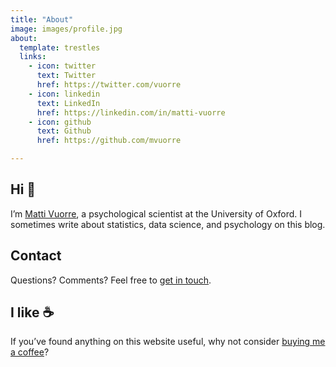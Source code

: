 ```yaml
---
title: "About"
image: images/profile.jpg
about:
  template: trestles
  links:
    - icon: twitter
      text: Twitter
      href: https://twitter.com/vuorre
    - icon: linkedin
      text: LinkedIn
      href: https://linkedin.com/in/matti-vuorre
    - icon: github
      text: Github
      href: https://github.com/mvuorre

---
```


## Hi 👋

I'm [Matti Vuorre](https://vuorre.netlify.app), a psychological scientist at the University of Oxford. I sometimes write about statistics, data science, and psychology on this blog.

## Contact

Questions? Comments? Feel free to [get in touch](contact.qmd).

## I like ☕️

If you've found anything on this website useful, why not consider [buying me a coffee](https://www.buymeacoffee.com/vuorre)? 
